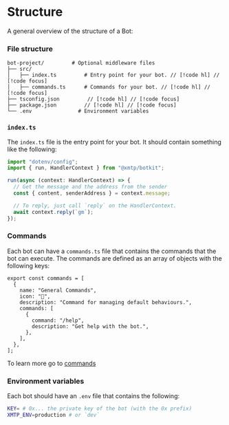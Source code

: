 # Structure

A general overview of the structure of a Bot:

### File structure

```
bot-project/         # Optional middleware files
├── src/
│   ├── index.ts         # Entry point for your bot. // [!code hl] // [!code focus]
│   ├── commands.ts      # Commands for your bot. // [!code hl] // [!code focus]
├── tsconfig.json         // [!code hl] // [!code focus]
├── package.json         // [!code hl] // [!code focus]
└── .env               # Environment variables
```

### `index.ts`

The `index.ts` file is the entry point for your bot. It should contain something like the following:

```jsx
import "dotenv/config";
import { run, HandlerContext } from "@xmtp/botkit";

run(async (context: HandlerContext) => {
  // Get the message and the address from the sender
  const { content, senderAddress } = context.message;

  // To reply, just call `reply` on the HandlerContext.
  await context.reply(`gm`);
});
```

### Commands

Each bot can have a `commands.ts` file that contains the commands that the bot can execute. The commands are defined as an array of objects with the following keys:

```tsx
export const commands = [
  {
    name: "General Commands",
    icon: "🔧",
    description: "Command for managing default behaviours.",
    commands: [
      {
        command: "/help",
        description: "Get help with the bot.",
      },
    ],
  },
];
```

To learn more go to [commands](./commands)

### Environment variables

Each bot should have an `.env` file that contains the following:

```bash
KEY= # 0x... the private key of the bot (with the 0x prefix)
XMTP_ENV=production # or `dev`
```

